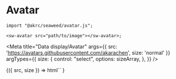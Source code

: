 
# Avatar

```tsx
import "@akrc/seaweed/avatar.js";

<sw-avatar src="path/to/image"></sw-avatar>;
```

<Meta
    title="Data display/Avatar"
    args={{
        src: 'https://avatars.githubusercontent.com/akarachen',
        size: 'normal'
    }}
    argTypes={{
        size: {
            control: "select",
            options: sizeArray,
        },
    }}
/>

<Canvas>
    <Story name="Page">
        {({ src, size }) =>
            html`<sw-avatar src=${src} size=${size}></sw-avatar>`
        }
    </Story>
</Canvas>
